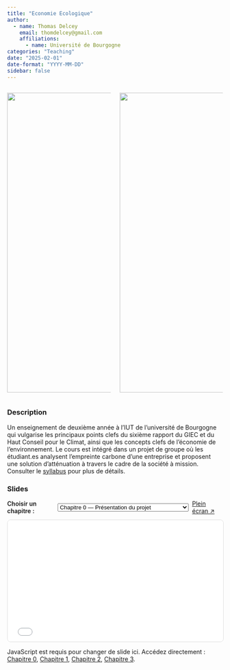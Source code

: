 ```yaml
---
title: "Economie Ecologique"
author:
  - name: Thomas Delcey
    email: thomdelcey@gmail.com
    affiliations:
      - name: Université de Bourgogne
categories: "Teaching"
date: "2025-02-01"
date-format: "YYYY-MM-DD"
sidebar: false
---
```


::: {.columns}
::: {.column width="50%"}
![](temperature_anomaly.png){width=700px}
::: 

::: {.column width="50%"}
![](picture.png){width=700px}
::: 

::::

### Description

Un enseignement de deuxième année à l'IUT de l'université de Bourgogne qui vulgarise les principaux points clefs du sixième rapport du GIEC et du Haut Conseil pour le Climat, ainsi que les concepts clefs de l'économie de l'environnement. Le cours est intégré dans un projet de groupe où les étudiant.es analysent l'empreinte carbone d'une entreprise et proposent une solution d'atténuation à travers le cadre de la société à mission. Consulter le [syllabus](syllabus.html) pour plus de détails.


### Slides 

```{=html}

<style>
  .slide-viewer {
    max-width: 1000px; 
    margin: 1rem auto;
  }
  .slide-controls {
    display: flex; gap: .5rem; align-items: center; margin-bottom: .75rem;
  }
  .slide-controls label { font-weight: 600; }
  .slide-square {
    position: relative;
    width: 100%;
    aspect-ratio: 16/9; 
    border: 1px solid #ddd;
    border-radius: 8px;
    overflow: hidden;
    background: #fff;
  }
  .slide-square iframe {
    position: absolute; inset: 0; width: 100%; height: 100%; border: 0;
  }
  @supports not (aspect-ratio: 16/9) {
    .slide-square { padding-top: 100%; }
    .slide-square iframe { position: absolute; inset: 0; }
  }
</style>

<div class="slide-viewer">
  <div class="slide-controls">
    <label for="slides-select">Choisir un chapitre :</label>
    <select id="slides-select">
      <option value="chapitre_0_slides.html#/">Chapitre 0 — Présentation du projet</option>
      <option value="chapitre_1_slides.html#/">Chapitre 1 — La crise écologique</option>
      <option value="chapitre_2_slides.html#/">Chapitre 2 — Qui réchauffe le climat ?</option>
      <option value="chapitre_3_slides.html#/">Chapitre 3 — Actions et politiques de transitions</option>
    </select>
    <a id="open-full" href="chapitre_0_slides.html#/" target="_blank" rel="noopener">Plein écran ↗</a>
  </div>

  <div class="slide-square">
    <iframe id="slide-frame" src="chapitre_0_slides.html#/" title="Slides"></iframe>
  </div>

  <noscript>
    <p>JavaScript est requis pour changer de slide ici.
      Accédez directement :
      <a href="chapitre_0_slides.html">Chapitre 0</a>,
      <a href="chapitre_1_slides.html">Chapitre 1</a>,
      <a href="chapitre_2_slides.html">Chapitre 2</a>,
      <a href="chapitre_3_slides.html">Chapitre 3</a>.
    </p>
  </noscript>
</div>

<script>
  (function() {
    const select = document.getElementById('slides-select');
    const frame  = document.getElementById('slide-frame');
    const full   = document.getElementById('open-full');

    // Pré-sélection via paramètre d’URL ?slide=chapitre_2 (optionnel)
    const params = new URLSearchParams(window.location.search);
    const wanted = params.get('slide');
    if (wanted) {
      for (const opt of select.options) {
        if (opt.value.toLowerCase().startsWith(wanted.toLowerCase())) {
          select.value = opt.value;
          break;
        }
      }
    }

    // Applique la sélection initiale
    frame.src = select.value;
    full.href = select.value;

    // Met à jour l'iframe et le lien "Plein écran"
    select.addEventListener('change', () => {
      frame.src = select.value;
      full.href = select.value;
      try { localStorage.setItem('lastSlideEco', select.value); } catch(e) {}
    });

    // Recharge le dernier choix si dispo
    try {
      const last = localStorage.getItem('lastSlideEco');
      if (last) {
        select.value = last;
        frame.src = last;
        full.href = last;
      }
    } catch(e) {}
  })();
</script>
```
